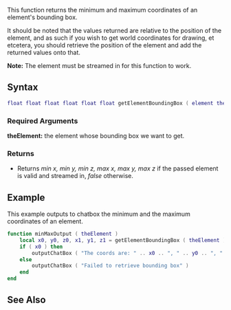 {{Client function}}

This function returns the minimum and maximum coordinates of an element's bounding box.

It should be noted that the values returned are relative to the position of the element, and as such if you wish to get world coordinates for drawing, et etcetera, you should retrieve the position of the element and add the returned values onto that.

'''Note:''' The element must be streamed in for this function to work.

==Syntax==
<syntaxhighlight lang="lua">
float float float float float float getElementBoundingBox ( element theElement )
</syntaxhighlight> 
{{OOP||[[/element.md|element]]:getBoundingBox}}

===Required Arguments===
'''theElement:''' the element whose bounding box we want to get.

===Returns===
*Returns ''min x, min y, min z, max x, max y, max z'' if the passed element is valid and streamed in, ''false'' otherwise.

==Example== 
This example outputs to chatbox the minimum and the maximum coordinates of an element.
<syntaxhighlight lang="lua">
function minMaxOutput ( theElement )
    local x0, y0, z0, x1, y1, z1 = getElementBoundingBox ( theElement )
    if ( x0 ) then
        outputChatBox ( "The coords are: " .. x0 .. ", " .. y0 .. ", " .. z0 .. ", " .. x1 .. ", " .. y1 .. ", " .. z1 )
    else
        outputChatBox ( "Failed to retrieve bounding box" )
    end
end
</syntaxhighlight>

==See Also==
{{Client element functions}}